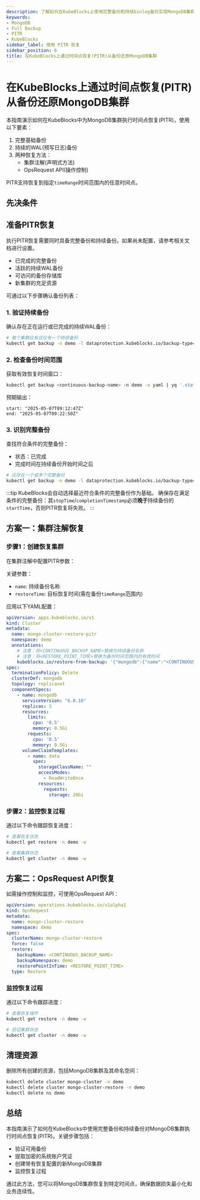 ```yaml
---
description: 了解如何在KubeBlocks上使用完整备份和持续binlog备份实现MongoDB集群的时间点恢复（PITR）。
keywords:
- MongoDB
- Full Backup
- PITR
- KubeBlocks
sidebar_label: 使用 PITR 恢复
sidebar_position: 6
title: 在KubeBlocks上通过时间点恢复(PITR)从备份还原MongoDB集群
---
```


# 在KubeBlocks上通过时间点恢复(PITR)从备份还原MongoDB集群

本指南演示如何在KubeBlocks中为MongoDB集群执行时间点恢复(PITR)，使用以下要素：
1. 完整基础备份
2. 持续的WAL(预写日志)备份
3. 两种恢复方法：
   - 集群注解(声明式方法)
   - OpsRequest API(操作控制)

PITR支持恢复到指定`timeRange`时间范围内的任意时间点。

## 先决条件


<Prerequisites />

## 准备PITR恢复
执行PITR恢复需要同时具备完整备份和持续备份。如果尚未配置，请参考相关文档进行设置。

- 已完成的完整备份
- 活跃的持续WAL备份
- 可访问的备份存储库
- 新集群的充足资源

可通过以下步骤确认备份列表：

### 1. 验证持续备份
确认存在正在运行或已完成的持续WAL备份：

```bash
# 每个集群应有且仅有一个持续备份
kubectl get backup -n demo -l dataprotection.kubeblocks.io/backup-type=Continuous,app.kubernetes.io/instance=mongo-cluster
```

### 2. 检查备份时间范围
获取有效恢复时间窗口：

```bash
kubectl get backup <continuous-backup-name> -n demo -o yaml | yq '.status.timeRange'
```

预期输出：
```text
start: "2025-05-07T09:12:47Z"
end: "2025-05-07T09:22:50Z"
```

### 3. 识别完整备份
查找符合条件的完整备份：
- 状态：已完成
- 完成时间在持续备份开始时间之后

```bash
# 应存在一个或多个完整备份
kubectl get backup -n demo -l dataprotection.kubeblocks.io/backup-type=Full,app.kubernetes.io/instance=mongo-cluster
```

:::tip
KubeBlocks会自动选择最近符合条件的完整备份作为基础。
确保存在满足条件的完整备份：其`stopTime`/`completionTimestamp`必须**晚于**持续备份的`startTime`，否则PITR恢复将失败。
:::

## 方案一：集群注解恢复

### 步骤1：创建恢复集群
在集群注解中配置PITR参数：

关键参数：
- `name`: 持续备份名称
- `restoreTime`: 目标恢复时间(需在备份`timeRange`范围内)

应用以下YAML配置：
```yaml
apiVersion: apps.kubeblocks.io/v1
kind: Cluster
metadata:
  name: mongo-cluster-restore-pitr
  namespace: demo
  annotations:
    # 注意：将<CONTINUOUS_BACKUP_NAME>替换为持续备份名称
    # 注意：将<RESTORE_POINT_TIME>替换为备份时间范围内的有效时间
    kubeblocks.io/restore-from-backup: '{"mongodb":{"name":"<CONTINUOUS_BACKUP_NAME>","namespace":"demo","restoreTime":"<RESTORE_POINT_TIME>","volumeRestorePolicy":"Parallel"}}'
spec:
  terminationPolicy: Delete
  clusterDef: mongodb
  topology: replicaset
  componentSpecs:
    - name: mongodb
      serviceVersion: "6.0.16"
      replicas: 3
      resources:
        limits:
          cpu: '0.5'
          memory: 0.5Gi
        requests:
          cpu: '0.5'
          memory: 0.5Gi
      volumeClaimTemplates:
        - name: data
          spec:
            storageClassName: ""
            accessModes:
              - ReadWriteOnce
            resources:
              requests:
                storage: 20Gi
```

### 步骤2：监控恢复过程
通过以下命令跟踪恢复进度：

```bash
# 查看恢复状态
kubectl get restore -n demo -w

# 查看集群状态
kubectl get cluster -n demo -w
```

## 方案二：OpsRequest API恢复

如需操作控制和监控，可使用OpsRequest API：

```yaml
apiVersion: operations.kubeblocks.io/v1alpha1
kind: OpsRequest
metadata:
  name: mongo-cluster-restore
  namespace: demo
spec:
  clusterName: mongo-cluster-restore
  force: false
  restore:
    backupName: <CONTINUOUS_BACKUP_NAME>
    backupNamespace: demo
    restorePointInTime: <RESTORE_POINT_TIME>
  type: Restore
```

### 监控恢复过程
通过以下命令跟踪进度：

```bash
# 查看恢复操作
kubectl get restore -n demo -w

# 验证集群状态
kubectl get cluster -n demo -w
```

## 清理资源
删除所有创建的资源，包括MongoDB集群及其命名空间：

```bash
kubectl delete cluster mongo-cluster -n demo
kubectl delete cluster mongo-cluster-restore -n demo
kubectl delete ns demo
```

## 总结
本指南演示了如何在KubeBlocks中使用完整备份和持续备份对MongoDB集群执行时间点恢复(PITR)。关键步骤包括：
- 验证可用备份
- 提取加密的系统账户凭证
- 创建带有恢复配置的新MongoDB集群
- 监控恢复过程

通过此方法，您可以将MongoDB集群恢复到特定时间点，确保数据损失最小化和业务连续性。